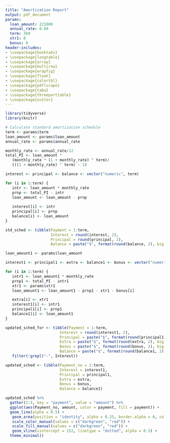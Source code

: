 ```yaml
---
title: "Amortization Report"
output: pdf_document
params:
  loan_amount: 221000
  annual_rate: 0.04
  term: 360
  xtr1: 0
  bonus: 0
header-includes:
- \usepackage{booktabs}
- \usepackage{longtable}
- \usepackage{array}
- \usepackage{multirow}
- \usepackage{wrapfig}
- \usepackage{float}
- \usepackage{colortbl}
- \usepackage{pdflscape}
- \usepackage{tabu}
- \usepackage{threeparttable}
- \usepackage{xcolor}
---
```


```r

library(tidyverse)
library(knitr)

# Calculate standard amortization schedule
term <- params$term
loan_amount <- params$loan_amount
annual_rate <- params$annual_rate

monthly_rate <- annual_rate/12
total_PI <- loan_amount * 
   (monthly_rate * (1 + monthly_rate) ^ term)/
   (((1 + monthly_rate) ^ term) - 1)

interest <- principal <- balance <- vector("numeric", term)

for (i in 1:term) {
   intr <- loan_amount * monthly_rate
   prnp <- total_PI - intr
   loan_amount <- loan_amount - prnp
   
   interest[i] <- intr
   principal[i] <- prnp
   balance[i] <- loan_amount
}

std_sched <- tibble(Payment = 1:term, 
                    Interest = round(interest, 2), 
                    Principal = round(principal, 2), 
                    Balance = paste("$", format(round(balance, 2), big.mark = ",")))

loan_amount1 <- params$loan_amount

interest1 <- principal1 <- extra <- balance1 <- bonus <- vector("numeric", term)

for (i in 1:term) {
   intr1 <- loan_amount1 * monthly_rate
   prnp1 <- total_PI - intr1
   xtr1 <- params$xtr1
   loan_amount1 <- loan_amount1 - prnp1 - xtr1 - bonus[i]

   extra[i] <- xtr1
   interest1[i] <- intr1
   principal1[i] <- prnp1
   balance1[i] <- loan_amount1
}

updated_sched_for <- tibble(Payment = 1:term, 
                        Interest = round(interest1, 2), 
                        Principal = paste("$", format(round(principal1, 2), big.mark = ",")), 
                        Extra = paste("$", format(round(extra, 2), big.mark = ",")), 
                        Bonus = paste("$", format(round(bonus, 2), big.mark = ",")),
                        Balance = paste("$", format(round(balance1, 2), big.mark = ","))) %>%
   filter(!grepl("-", Interest))

updated_sched <- tibble(Payment_no = 1:term,
                        Interest = interest1,
                        Principal = principal1,
                        Extra = extra,
                        Bonus = bonus,
                        Balance = balance1)

updated_sched %>%
  gather(2:3, key = "payment", value = "amount") %>%
  ggplot(aes(Payment_no, amount, color = payment, fill = payment)) +
  geom_line(alpha = 0.5) +
   geom_area(position = "identity", alpha = 0.25, border.alpha = 0, color = NA) +
   scale_color_manual(values = c("darkgreen", "red")) +
   scale_fill_manual(values = c("darkgreen", "red")) +
   geom_vline(xintercept = 152, linetype = "dotted", alpha = 0.5) +
  theme_minimal()
```